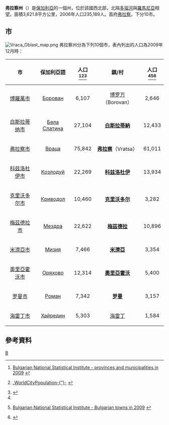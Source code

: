 {{Link style|time=2020-06-16T09:05:22+00:00}}
{{Infobox Province of Bulgaria
|Cyrillic       = Област Враца
|Map            = Vratsa Province location map.svg
|mapsize = 250px
|Capital        = [[弗拉察|弗拉察]]
|Municipalities = 
|Area           = 3,621.8平方公里
|Population     = 186,848（2011年2月）
|LicensePlate   = BP
}}
'''弗拉察州'''（{{lang|bg|Област Враца}}）是[[保加利亞|保加利亞]]的一個州，位於該國西北部，北隔[[多瑙河|多瑙河]]與[[羅馬尼亞|羅馬尼亞]]相望。面積3,621.8平方公里，2006年人口235,189人。首府[[弗拉察|弗拉察]]，下分10市。

== 市 ==
[[File:Vraca_Oblast_map.png|thumb]]
弗拉察州分為下列10個市，表內列出的人口為2009年12月時：
{| class="wikitable sortable"
! 市
! 保加利亞語
! 人口<ref name="divisions">{{en}} [http://www.nsi.bg/otrasalen.php?otr=53&a1=1583&a2=1584&a3=1585#cont Bulgarian National Statistical Institute - provinces and municipalities in 2009] {{webarchive|url=https://web.archive.org/web/20101113000000/http://www.nsi.bg/otrasalen.php?otr=53&a1=1583&a2=1584&a3=1585 |date=2010-11-13 }}</ref><ref name="population">{{en}} [http://www.citypopulation.de/Bulgaria-Cities.html „WorldCityPopulation-{“}-] {{Wayback|url=http://www.citypopulation.de/Bulgaria-Cities.html |date=20120531095827 }}</ref><ref name="pop-stat-divisions">{{Cite web |url=http://pop-stat.mashke.org/bulgaria-division.htm |title=„pop-stat.mashke.org-{“}- |accessdate=2013-08-10 |archive-date=2017-11-13 |archive-url=https://web.archive.org/web/20171113015521/http://pop-stat.mashke.org/bulgaria-division.htm |dead-url=no }}</ref>
! 鎮/村
! 人口<ref name="population"/><ref name="statistika">{{en}} [http://www.nsi.bg/otrasalen.php?otr=53&a1=1583&a2=1584&a3=1588#cont Bulgarian National Statistical Institute - Bulgarian towns in 2009] {{webarchive|url=https://web.archive.org/web/20101113165731/http://www.nsi.bg/otrasalen.php?otr=53&a1=1583&a2=1584&a3=1588 |date=2010-11-13 }}</ref><ref name="pop-stat">{{Cite web |url=http://pop-stat.mashke.org/bulgaria-cities.htm |title=„pop-stat.mashke.org-{“}- |accessdate=2013-04-05 |archive-date=2015-10-16 |archive-url=https://web.archive.org/web/20151016140135/http://pop-stat.mashke.org/bulgaria-cities.htm |dead-url=no }}</ref>
|-
| align="center" |[[博羅萬市|博羅萬市]]
| align="center" |[[:bg:Община_Борован|Борован]]
| align="center" | 6,107
| align="center" |[[博罗万|博罗万]]（Borovan）
| align="center" | 2,646
|-
| align="center" |[[白斯拉蒂纳市|白斯拉蒂纳市]]
| align="center" |[[:bg:Община_Бяла_Слатина|Бяла Слатина]]
| align="center" | 27,104
| align="center" |'''[[白斯拉蒂納|白斯拉蒂納]]'''
| align="center" | 12,433
|-
| align="center" |[[弗拉察市|弗拉察市]]
| align="center" |[[:bg:Община_Враца|Враца]]
| align="center" | 75,842
| align="center" |'''[[弗拉察|弗拉察]]'''（Vratsa）
| align="center" | 61,011
|-
| align="center" |[[科兹洛杜伊市|科兹洛杜伊市]]
| align="center" |[[:bg:Община_Козлодуй|Козлодуй]]
| align="center" | 22,269
| align="center" |'''[[科兹洛杜伊|科兹洛杜伊]]'''
| align="center" | 13,934
|-
| align="center" |[[克里沃多尔市|克里沃多尔市]]
| align="center" |[[:bg:Община_Криводол|Криводол]]
| align="center" | 10,460
| align="center" |'''[[克里沃多尔|克里沃多尔]]'''
| align="center" | 3,282
|-
| align="center" |[[梅茲德拉市|梅茲德拉市]]
| align="center" |[[:bg:Община_Мездра|Мездра]]
| align="center" | 22,622
| align="center" |'''[[梅茲德拉|梅茲德拉]]'''
| align="center" | 10,896
|-
| align="center" |[[米濟亞市|米濟亞市]]
| align="center" |[[:bg:Община_Мизия|Мизия]]
| align="center" | 7,466
| align="center" |'''[[米濟亞|米濟亞]]'''
| align="center" | 3,354
|-
| align="center" |[[奧里亞霍沃市|奧里亞霍沃市]]
| align="center" |[[:bg:Община_Оряхово|Оряхово]]
| align="center" | 12,314
| align="center" |'''[[奧里亞霍沃|奧里亞霍沃]]'''
| align="center" | 5,400
|-
| align="center" |[[罗曼市|罗曼市]]
| align="center" |[[:bg:Община_Роман|Роман]]
| align="center" | 7,342
| align="center" |'''[[罗曼_(保加利亚)|罗曼]]'''
| align="center" | 3,157
|-
| align="center" |[[海雷丁市|海雷丁市]]
| align="center" |[[:bg:Община_Хайредин|Хайредин]]
| align="center" | 5,303
| align="center" |[[海雷丁|海雷丁]]
| align="center" | 1,584
|}

== 參考資料 ==
{{reflist}}

{{Bulgaria}}

[[Category:保加利亞行政區劃|В]]